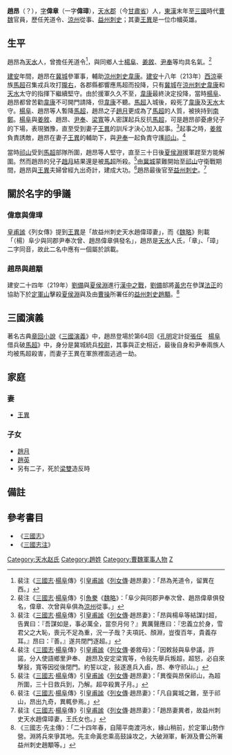 '''趙昂'''（{{bd|2世纪||219年|catIdx=Z}}？），[[表字|字]]'''偉章'''（一字'''偉璋'''），[[天水郡|天水郡]]（今[[甘肅省|甘肅省]]）人，[[東漢|東漢]]末年至[[三國|三國]]時代[[曹魏|曹魏]]官員，歷任羌道令、[[涼州|涼州]]從事、[[益州|益州]][[刺史|刺史]]；其妻[[王異|王異]]是一位巾幗英雄。

==生平==
趙昂為[[天水|天水]]人，曾擔任羌道令<ref>裴注《[[三國志|三國志]]·[[楊阜|楊阜]]傳》引[[皇甫謐|皇甫謐]]《[[列女傳|列女傳]]·趙昂妻》：「昂為羌道令，留異在西。」</ref>，與同鄉人士[[楊阜|楊阜]]、[[姜敘|姜敘]]、[[尹奉|尹奉]]等均具名氣。<ref>裴注《[[三國志|三國志]]·[[楊阜|楊阜]]傳》引[[魚豢|魚豢]]《[[魏略|魏略]]》：「阜少與同郡尹奉次曾、趙昂偉章俱發名，偉章、次曾與阜俱為[[涼州|涼州]]從事。」</ref>

[[建安|建安]]年間，趙昂在[[冀城|冀城]]參軍事，輔助[[涼州|涼州]][[刺史|刺史]][[韋康|韋康]]。[[建安|建安]]十八年（213年）[[西涼|西涼]]豪族[[馬超|馬超]]召集戎兵攻打[[隴右|隴右]]，各郡縣都響應馬超而投降，只有[[冀城|冀城]]在[[涼州|涼州]][[刺史|刺史]][[韋康|韋康]]和[[天水|天水]]太守的指揮下繼續堅守。由於援軍久久不至，[[韋康|韋康]]最終決定投降，當時[[楊阜|楊阜]]、趙昂都曾苦勸[[韋康|韋康]]不可開門請降，但[[韋康|韋康]]不聽。[[馬超|馬超]]入城後，殺死了[[韋康|韋康]]及[[天水|天水]]太守。[[楊阜|楊阜]]、趙昂等人暫降[[馬超|馬超]]，趙昂之子[[趙月|趙月]]更成為了[[馬超|馬超]]的人質，被挾持到[[南鄭|南鄭]]。[[楊阜|楊阜]]與[[姜敘|姜敘]]、趙昂、[[尹奉|尹奉]]、[[梁寬|梁寬]]等人密謀起兵反抗[[馬超|馬超]]，可是趙昂卻憂慮兒子的下場，表現猶豫，直至受到妻子[[王異|王異]]的訓斥才決心加入起事。<ref>裴注《[[三國志|三國志]]·[[楊阜|楊阜]]傳》引[[皇甫謐|皇甫謐]]《[[列女傳|列女傳]]·趙昂妻》：「昂與楊阜等結謀討超，告異曰：『吾謀如是，事必萬全，當奈月何？』異厲聲應曰：『忠義立於身，雪君父之大恥，喪元不足為重，況一子哉？夫項託、顏淵，豈復百年，貴義存耳。』昂曰：『善。』遂共閉門逐超。」</ref>起事之時，[[姜敘|姜敘]]負責誘敵，趙昂在妻子[[王異|王異]]的輔助下，與[[尹奉|尹奉]]一起負責守護[[祁山|祁山]]。<ref>裴注《[[三國志|三國志]]·[[楊阜|楊阜]]傳》引[[皇甫謐|皇甫謐]]《[[列女傳|列女傳]]·姜敘母》：「因敕敍與阜參議，許諾，分人使語鄉里尹奉、 趙昂及安定梁寬等，令敍先舉兵叛超，超怒，必自來擊敍，寬等因從後閉門。約誓以定，敍遂進兵入鹵，昂、奉守祁山。」</ref>

當時[[祁山|祁山]]受到[[馬超|馬超]]部隊所圍，趙昂等人堅守，直至三十日後[[夏侯淵|夏侯淵]]援軍趕至方能解圍。然而趙昂的兒子[[趙月|趙月]]結果還是被[[馬超|馬超]]所殺。<ref>裴注《[[三國志|三國志]]·[[楊阜|楊阜]]傳》引[[皇甫謐|皇甫謐]]《[[列女傳|列女傳]]·趙昂妻》：「異復與昂保祁山，為超所圍，三十日救兵到，乃解。超卒殺異子月。」</ref>由[[冀城|冀城]]蒙難開始至[[祁山|祁山]]守衛戰期間，趙昂與[[王異|王異]]夫婦曾經九出奇計，建成大功。<ref>裴注《[[三國志|三國志]]·[[楊阜|楊阜]]傳》引[[皇甫謐|皇甫謐]]《[[列女傳|列女傳]]·趙昂妻》：「凡自冀城之難，至于祁山，昂出九奇，異輒參焉。」</ref>趙昂最後官至[[益州|益州]][[刺史|刺史]]。<ref>裴注《[[三國志|三國志]]·[[楊阜|楊阜]]傳》引[[皇甫謐|皇甫謐]]《[[列女傳|列女傳]]·趙昂妻》：「趙昂妻異者，故益州刺史天水趙偉璋妻，王氏女也。」</ref>

==關於名字的爭議==
===偉章與偉璋===
[[皇甫謐|皇甫謐]]《列女傳》提到[[王異|王異]]是「故益州刺史天水趙偉璋妻」，而《[[魏略|魏略]]》則載「（楊）阜少與同郡尹奉次曾、趙昂偉章俱發名」，趙昂是[[天水|天水]]人氏，「章」、「璋」二字同音，故此二名中應有一個屬於誤載。

===趙昂與趙顒===
建安二十四年（219年）[[劉備|劉備]]與[[夏侯淵|夏侯淵]]進行[[漢中之戰|漢中之戰]]，[[劉備|劉備]]部將[[黃忠|黃忠]]在參謀[[法正|法正]]的協助下於[[定軍山|定軍山]]擊殺[[夏侯淵|夏侯淵]]與及由[[曹操|曹操]]所署任的[[益州|益州]][[刺史|刺史]][[趙顒|趙顒]]。<ref>《三國志·先主傳》：「二十四年春，自陽平南渡沔水，緣山稍前，於定軍山勢作營。淵將兵來爭其地。先主命黃忠乘高鼓譟攻之，大破淵軍，斬淵及曹公所署益州刺史趙顒等。」</ref>

==三國演義==
著名古典[[章回小說|章回小說]]《[[三國演義|三國演義]]》中，趙昂登場於第64回《[[孔明|孔明]]定計捉[[張任|張任]]　[[楊阜|楊阜]]借兵破[[馬超|馬超]]》中，身分是冀城統兵[[校尉|校尉]]，其事與正史相近，最後自身和尹奉兩族人均被馬超殺害，而妻子王異在軍旅裡面逃過一劫。

==家庭==
===妻===
*[[王異|王異]]

===子女===
*[[趙月|趙月]]
*[[趙英|趙英]]
*另有二子，死於[[梁雙|梁雙]]造反時

==備註==
{{reflist}}

==參考書目==
*《[[三國志|三國志]]》
*《[[三國志注|三國志注]]》

[[Category:天水赵氏|Category:天水赵氏]]
[[Category:趙姓|Category:趙姓]]
[[Category:曹魏軍事人物|Category:曹魏軍事人物]]
[[Category:东汉縣令|Z]]